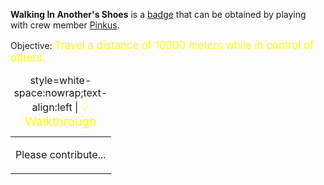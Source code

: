 '''Walking In Another's Shoes''' is a [[Badges|badge]] that can be obtained by playing with crew member [[Pinkus_von_Presswald|Pinkus]].

Objective: <big style="color:yellow">Travel a distance of 10000 meters while in control of others.</big>

{| class="mw-collapsible mw-collapsed"
|+ style=white-space:nowrap;text-align:left | <big style="color:yellow">💡 Walkthrough</big>
|-
| Please contribute...
|}